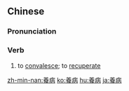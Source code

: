 {{also|养病}}
==Chinese==
{{zh-forms|s=养病}}

===Pronunciation===
{{zh-pron
|m=yǎngbìng
|c=joeng5 beng6
|mn=iáng-pêⁿ/ióng-pêⁿ/iáng-pēⁿ/ióng-pīⁿ
|cat=v
}}

===Verb===
{{zh-verb}}

# {{lb|zh|literary}} to [[convalesce]]; to [[recuperate]]

[[zh-min-nan:養病]]
[[ko:養病]]
[[hu:養病]]
[[ja:養病]]
